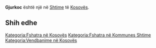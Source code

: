 {{Fshat në 
 | Emri                = Gjurkoc
 | EmriAlt                = 
 | NAME_SHORT_FORM=      
 | NAME_GENERIC=      
 | NAME_SORT_NAME_RO=      GJURKOC
 | FULL_NAME_RO = Gjurkoc
 | FULL_NAME_ND_RO=Gjurkoc
 | SORT_NAME_RG=GJURKOC
 | FULL_NAME_RG=Gjurkoc
 | FULL_NAME_ND_RG=Gjurkoc
 | SRP_NAME_SHORT_FORM=      
 | SRP_NAME_GENERIC=      
 | SRP_NAME_SORT_NAME_RO=      
 | SRP_FULL_NAME_RO = 
 | SRP_FULL_NAME_ND_RO=
 | SRP_SORT_NAME_RG=
 | SRP_FULL_NAME_RG=
 | SRP_FULL_NAME_ND_RG=
 | Emri (Rasa dhanore) = 
 | Figura              = 
 | Shteti              = Kosovo
 | Komuna              = Shtime
 | Kodi postar         = 
 | Sipërfaqja          = 

 | Popullsia           = 

 | Regj. i popullsisë  = 
 | Dend. e popullsisë  = 
 | Faqja zyrtare       = 
 <!--- Koordinatat ----> 
 | Gjerësia            = 42.468611
 | Gjatësia            = 21.089444
 | Lartësia            = 
}}
'''Gjurkoc''' është një [[]] në [[Shtime]] të [[Kosovës]].

<!-- == Gjeografia == -->
<!-- == Historia == -->
<!-- == Demografia == -->
== Shih edhe ==
{{Komuna Shtime}}
{{Kosovo-Administrata-Cung}}

[[Kategoria:Fshatra në Kosovës]]
[[Kategoria:Fshatra në Kommunes Shtime]]
[[Kategoria:Vendbanime në Kosovës]]